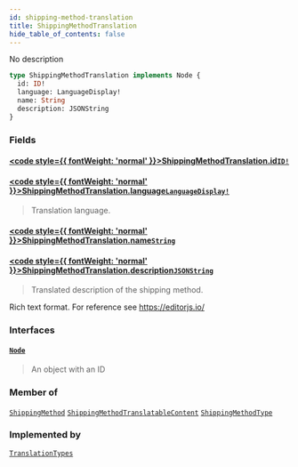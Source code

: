 ```yaml
---
id: shipping-method-translation
title: ShippingMethodTranslation
hide_table_of_contents: false
---
```








No description

```graphql
type ShippingMethodTranslation implements Node {
  id: ID!
  language: LanguageDisplay!
  name: String
  description: JSONString
}
```


### Fields

#### [<code style={{ fontWeight: 'normal' }}>ShippingMethodTranslation.<b>id</b></code>](#)<Bullet />[`ID!`](../../../developer/api-reference/scalars/id) <Badge class="secondary" text="non-null"/> <Badge class="secondary" text="scalar"/>
> 
> 

#### [<code style={{ fontWeight: 'normal' }}>ShippingMethodTranslation.<b>language</b></code>](#)<Bullet />[`LanguageDisplay!`](../../../developer/api-reference/objects/language-display) <Badge class="secondary" text="non-null"/> <Badge class="secondary" text="object"/>
> Translation language.
> 

#### [<code style={{ fontWeight: 'normal' }}>ShippingMethodTranslation.<b>name</b></code>](#)<Bullet />[`String`](../../../developer/api-reference/scalars/string) <Badge class="secondary" text="scalar"/>
> 
> 

#### [<code style={{ fontWeight: 'normal' }}>ShippingMethodTranslation.<b>description</b></code>](#)<Bullet />[`JSONString`](../../../developer/api-reference/scalars/jsonstring) <Badge class="secondary" text="scalar"/>
> Translated description of the shipping method.

Rich text format. For reference see https://editorjs.io/
> 

### Interfaces

#### [`Node`](../../../developer/api-reference/interfaces/node) <Badge class="secondary" text="interface"/>
> An object with an ID
> 



### Member of

[`ShippingMethod`](../../../developer/api-reference/objects/shipping-method)  <Badge class="secondary" text="object"/><Bullet />[`ShippingMethodTranslatableContent`](../../../developer/api-reference/objects/shipping-method-translatable-content)  <Badge class="secondary" text="object"/><Bullet />[`ShippingMethodType`](../../../developer/api-reference/objects/shipping-method-type)  <Badge class="secondary" text="object"/>

### Implemented by

[`TranslationTypes`](../../../developer/api-reference/unions/translation-types)  <Badge class="secondary" text="union"/>




